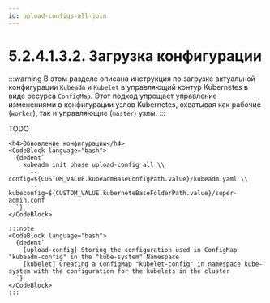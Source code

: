 ```yaml
---
id: upload-configs-all-join
---
```





# 5.2.4.1.3.2. Загрузка конфигурации

:::warning
В этом разделе описана инструкция по загрузке актуальной конфигурации `Kubeadm` и `Kubelet` в управляющий контур Kubernetes в виде ресурса `ConfigMap`. Этот подход упрощает управление изменениями в конфигурации узлов Kubernetes, охватывая как рабочие (`worker`), так и управляющие (`master`) узлы.
:::

<Tabs groupId="install-type">

  <TabItem value='HardWay'>
    TODO
  </TabItem>

  <TabItem value='Kubeadm'>

    <h4>Обновление конфигурации</h4>
    <CodeBlock language="bash">
      {dedent`
        kubeadm init phase upload-config all \\
          --config=${CUSTOM_VALUE.kubeadmBaseConfigPath.value}/kubeadm.yaml \\
          --kubeconfig=${CUSTOM_VALUE.kuberneteBaseFolderPath.value}/super-admin.conf
      `}
    </CodeBlock>

    :::note
    <CodeBlock language="bash">
      {dedent`
        [upload-config] Storing the configuration used in ConfigMap "kubeadm-config" in the "kube-system" Namespace
        [kubelet] Creating a ConfigMap "kubelet-config" in namespace kube-system with the configuration for the kubelets in the cluster
      `}
    </CodeBlock>
    :::

  </TabItem>
</Tabs>
